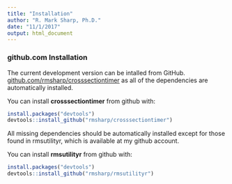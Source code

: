 ```yaml
---
title: "Installation"
author: "R. Mark Sharp, Ph.D."
date: "11/1/2017"
output: html_document
---
```


### github.com Installation

The current development version can be 
intalled from GitHub.
[github.com/rmsharp/crosssectiontimer](
https://github.com/rmsharp/crosssectiontimer) 
as all of the dependencies are automatically installed.

You can install **crosssectiontimer** from github with:

```r
install.packages("devtools")
devtools::install_github("rmsharp/crosssectiontimer")

```

All missing dependencies should be automatically installed except for those
found in rmsutilityr, which is available at my github account.

You can install **rmsutilityr** from github with:

```r
install.packages("devtools")
devtools::install_github("rmsharp/rmsutilityr")

```

